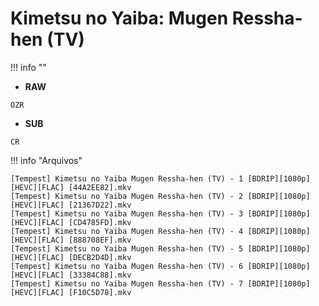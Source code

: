 # Kimetsu no Yaiba: Mugen Ressha-hen (TV)

!!! info ""
- **RAW**
```
OZR
```
- **SUB**
```
CR
```


!!! info "Arquivos"
```
[Tempest] Kimetsu no Yaiba Mugen Ressha-hen (TV) - 1 [BDRIP][1080p][HEVC][FLAC] [44A2EE82].mkv
[Tempest] Kimetsu no Yaiba Mugen Ressha-hen (TV) - 2 [BDRIP][1080p][HEVC][FLAC] [21367D22].mkv
[Tempest] Kimetsu no Yaiba Mugen Ressha-hen (TV) - 3 [BDRIP][1080p][HEVC][FLAC] [CD4785FD].mkv
[Tempest] Kimetsu no Yaiba Mugen Ressha-hen (TV) - 4 [BDRIP][1080p][HEVC][FLAC] [888708EF].mkv
[Tempest] Kimetsu no Yaiba Mugen Ressha-hen (TV) - 5 [BDRIP][1080p][HEVC][FLAC] [DECB2D4D].mkv
[Tempest] Kimetsu no Yaiba Mugen Ressha-hen (TV) - 6 [BDRIP][1080p][HEVC][FLAC] [33384C88].mkv
[Tempest] Kimetsu no Yaiba Mugen Ressha-hen (TV) - 7 [BDRIP][1080p][HEVC][FLAC] [F10C5D78].mkv
```
